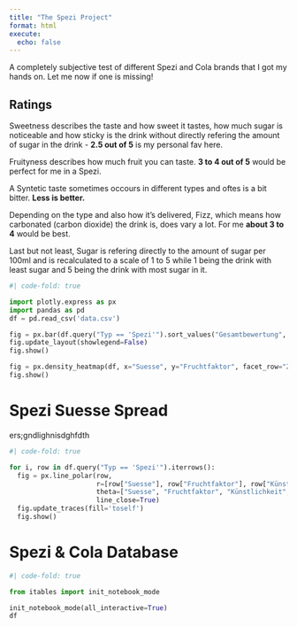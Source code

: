```yaml
---
title: "The Spezi Project"
format: html
execute:
  echo: false
---
```

A completely subjective test of different Spezi and Cola brands that I got my hands on. Let me now if one is missing!

## Ratings

Sweetness describes the taste and how sweet it tastes, how much sugar is noticeable and how sticky is the drink without directly refering the amount of sugar in the drink - __2.5 out of 5__ is my personal fav here.

Fruityness describes how much fruit you can taste. __3 to 4 out of 5__ would be perfect for me in a Spezi.

A Syntetic taste sometimes occours in different types and oftes is a bit bitter. __Less is better.__

Depending on the type and also how it’s delivered, Fizz, which means how carbonated (carbon dioxide) the drink is, does vary a lot. For me __about 3 to 4__ would be best.

Last but not least, Sugar is refering directly to the amount of sugar per 100ml and is recalculated to a scale of 1 to 5 while 1 being the drink with least sugar and 5 being the drink with most sugar in it.



```python
#| code-fold: true

import plotly.express as px
import pandas as pd
df = pd.read_csv('data.csv')
```

```python
fig = px.bar(df.query("Typ == 'Spezi'").sort_values("Gesamtbewertung", ascending=False), x="Name", y="Gesamtbewertung", color="Typ", title="Long-Form Input")
fig.update_layout(showlegend=False)
fig.show()
```

```python
fig = px.density_heatmap(df, x="Suesse", y="Fruchtfaktor", facet_row="Zero", facet_col="Typ")
fig.show()
```

# Spezi Suesse Spread
ers;gndlighnisdghfdth
```python
#| code-fold: true

for i, row in df.query("Typ == 'Spezi'").iterrows():
  fig = px.line_polar(row,
                      r=[row["Suesse"], row["Fruchtfaktor"], row["Künstlichkeit"], row["Sprudelfaktor"], row["Zucker Skala"]],
                      theta=["Suesse", "Fruchtfaktor", "Künstlichkeit", "Sprudelfaktor", "Zucker"],
                      line_close=True)
  fig.update_traces(fill='toself')
  fig.show()
```

# Spezi & Cola Database
```python
#| code-fold: true

from itables import init_notebook_mode

init_notebook_mode(all_interactive=True)
df
```
